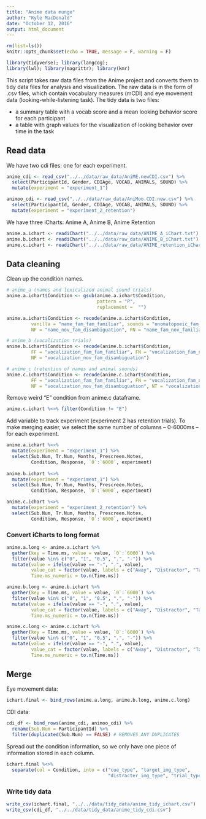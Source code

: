 ```yaml
---
title: "Anime data munge"
author: "Kyle MacDonald"
date: "October 12, 2016"
output: html_document
---
```


```r
rm(list=ls())
knitr::opts_chunk$set(echo = TRUE, message = F, warning = F)
```

```r
library(tidyverse); library(langcog);
library(lwl); library(magrittr); library(kmr)
```

This script takes raw data files from the Anime project and converts them to tidy data files for analysis and visualization. The raw data is in the form of .csv files, which contain vocabulary measures (mCDI) and eye movement data (looking-while-listening task). The tidy data is two files: 

  * a summary table with a vocab score and a mean looking behavior score for each participant
  * a table with graph values for the visualization of looking behavior over time in the task

## Read data

We have two cdi files: one for each experiment.

```r
anime_cdi <- read_csv("../../data/raw_data/AniME.newCDI.csv") %>% 
  select(ParticipantId, Gender, CDIAge, VOCAB, ANIMALS, SOUND) %>% 
  mutate(experiment = "experiment_1")

animoo_cdi <- read_csv("../../data/raw_data/AniMoo.CDI.new.csv") %>% 
  select(ParticipantId, Gender, CDIAge, VOCAB, ANIMALS, SOUND) %>% 
  mutate(experiment = "experiment_2_retention")
```

We have three iCharts: Anime A, Anime B, Anime Retention

```r
anime.a.ichart <- readiChart("../../data/raw_data/ANIME_A_iChart.txt") 
anime.b.ichart <- readiChart("../../data/raw_data/ANIME_B_iChart.txt")
anime.c.ichart <- readiChart("../../data/raw_data/ANIME_retention_iChart.txt")
```

## Data cleaning 

Clean up the condition names.

```r
# anime_a (names and lexicalized animal sound trials)
anime.a.ichart$Condition <- gsub(anime.a.ichart$Condition, 
                                 pattern = "P", 
                                 replacement =  "") 

anime.a.ichart$Condition <- recode(anime.a.ichart$Condition, 
         vanilla = "name_fam_fam_familiar", sounds = "onomatopoeic_fam_fam_familiar",
         NF = "name_nov_fam_disambiguation", FN = "name_fam_nov_familiar")

# anime_b (vocalization trials)
anime.b.ichart$Condition <- recode(anime.b.ichart$Condition, 
         FF = "vocalization_fam_fam_familiar", FN = "vocalization_fam_nov_familiar",
         NF = "vocalization_nov_fam_disambiguation")

# anime_c (retention of names and animal sounds)
anime.c.ichart$Condition <- recode(anime.c.ichart$Condition, 
         FF = "vocalization_fam_fam_familiar", FN = "vocalization_fam_nov_familiar",
         NF = "vocalization_nov_fam_disambiguation", NT = "vocalization_nov_nov_retention")
```

Remove weird "E" condition from anime.c dataframe.

```r
anime.c.ichart %<>% filter(Condition != "E")
```

Add variable to track experiment (experiment 2 has retention trials). To make merging easier, we select the same number of columns -- 0-6000ms -- for each experiment. 

```r
anime.a.ichart %<>% 
  mutate(experiment = "experiment_1") %>%
  select(Sub.Num, Tr.Num, Months, Prescreen.Notes, 
         Condition, Response, `0`:`6000`, experiment)
  
anime.b.ichart %<>% 
  mutate(experiment = "experiment_1") %>% 
  select(Sub.Num, Tr.Num, Months, Prescreen.Notes, 
         Condition, Response, `0`:`6000`, experiment)

anime.c.ichart %<>% 
  mutate(experiment = "experiment_2_retention") %>% 
  select(Sub.Num, Tr.Num, Months, Prescreen.Notes, 
         Condition, Response, `0`:`6000`, experiment)
```


### Convert iCharts to long format

```r
anime.a.long <- anime.a.ichart %>% 
  gather(key = Time.ms, value = value, `0`:`6000`) %>% 
  filter(value %in% c("0", "1", "0.5", ".", "-")) %>%
  mutate(value = ifelse(value == "-", ".", value),
         value_cat = factor(value, labels = c("Away", "Distractor", "Target")),
         Time.ms_numeric = to.n(Time.ms))

anime.b.long <- anime.b.ichart %>% 
  gather(key = Time.ms, value = value, `0`:`6000`) %>% 
  filter(value %in% c("0", "1", "0.5", ".", "-")) %>%
  mutate(value = ifelse(value == "-", ".", value),
         value_cat = factor(value, labels = c("Away", "Distractor", "Target")),
         Time.ms_numeric = to.n(Time.ms))

anime.c.long <- anime.c.ichart %>% 
  gather(key = Time.ms, value = value, `0`:`6000`) %>% 
  filter(value %in% c("0", "1", "0.5", ".", "-")) %>%
  mutate(value = ifelse(value == "-", ".", value),
         value_cat = factor(value, labels = c("Away", "Distractor", "Target")),
         Time.ms_numeric = to.n(Time.ms))
```

## Merge 

Eye movement data:

```r
ichart.final <- bind_rows(anime.a.long, anime.b.long, anime.c.long)
```

CDI data:

```r
cdi_df <- bind_rows(anime_cdi, animoo_cdi) %>% 
  rename(Sub.Num = ParticipantId) %>% 
  filter(duplicated(Sub.Num) == FALSE) # REMOVES ANY DUPLICATES
```

Spread out the condition information, so we only have one piece of information stored in each column.

```r
ichart.final %<>% 
  separate(col = Condition, into = c("cue_type", "target_img_type", 
                                     "distracter_img_type", "trial_type"))
```

### Write tidy data

```r
write_csv(ichart.final, "../../data/tidy_data/anime_tidy_ichart.csv")
write_csv(cdi_df, "../../data/tidy_data/anime_tidy_cdi.csv")
```


